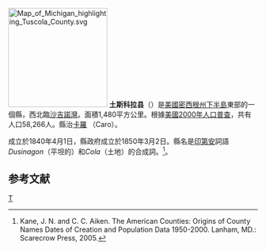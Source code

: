 {{noteTA
|T=zh-hans:土斯科拉县 (密歇根州);zh-hk:土斯科拉縣 (密歇根州);zh-tw:土斯科拉郡 (密西根州);
|1=zh-hans:县;zh-hk:縣;zh-tw:郡;
}}

[[File:Map_of_Michigan_highlighting_Tuscola_County.svg|200px]]
'''土斯科拉县'''（{{lang-en|Tuscola County}}）是[[美國|美國]][[密西根州|密西根州]][[下半島|下半島]]東部的一個縣，西北臨[[沙吉諾灣|沙吉諾灣]]。面積1,480平方公里。根據[[美國2000年人口普查|美國2000年人口普查]]，共有人口58,266人。縣治[[卡羅_(密西根州)|卡羅]] （Caro）。

成立於1840年4月1日，縣政府成立於1850年3月2日。縣名是[[印第安人|印第安]]詞語''Dusinagon''（平坦的）和''Cola''（土地）的合成詞。<ref>Kane, J. N. and C. C. Aiken. The American Counties: Origins of County Names Dates of Creation and Population Data 1950-2000. Lanham, MD.: Scarecrow Press, 2005.</ref>。

==参考文献==
<div class="references-small">
<references />
</div>

[[Category:密歇根州行政区划|T]]